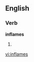 
==English==

===Verb===
'''inflames'''

# {{third-person singular of|[[inflame]]}}

[[vi:inflames]]